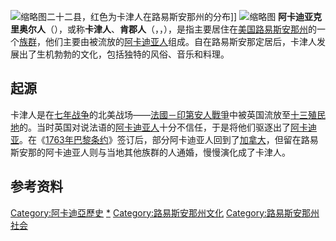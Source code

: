 {{NoteTA
|T=zh-tw:卡郡人;zh-cn:卡津人
|1=zh-tw:卡郡;zh-cn:卡津
}}
{{Infobox ethnic group
| group = 卡津人
| image = [[Image:Flag_of_Acadiana.svg|250px]]
| pop = 120万人 （2002年统计）<ref name="Minahan2002">{{cite book|author=James Minahan|title=Encyclopedia of the Stateless Nations: A-C|url=http://books.google.com/books?id=OLKKVXgEpkoC&pg=PA355|date=2002-01-01|publisher=Greenwood Publishing Group|isbn=978-0-313-32109-2|page=355|access-date=2014-11-09|archive-date=2014-01-07|archive-url=https://web.archive.org/web/20140107201135/http://books.google.com/books?id=OLKKVXgEpkoC&pg=PA355|dead-url=no}}</ref>
| regions = {{flagcountry|United States}}
| region1 = {{flagicon|Louisiana}} [[路易斯安那州|路易斯安那州]]
| pop1 = 432,549
| region2 = {{flagicon|Texas}} [[德克萨斯州|德克萨斯州]]
| pop2 = 56,000
| langs = [[卡津法语|卡津法语]]<br> [[卡津英语|卡津英语]]，[[美国英语|美国英语]]，[[标准法语|标准]][[法语|法语]]，[[阿卡迪亚法语|阿卡迪亚法语]]，[[路易斯安那克里奥尔语|路易斯安那克里奥尔语]]
| rels = 主要为[[罗马天主教|罗马天主教]]
| related = [[法兰西人|法兰西人]]，[[魁北克人|魁北克人]]，[[梅蒂人|梅蒂人]]，[[阿卡迪亚人|阿卡迪亚人]]，[[路易斯安那克里奥尔人|路易斯安那克里奥尔人]]
}}
[[File:Acadiana_Louisiana_region_map.svg|缩略图]]二十二县，红色为卡津人在路易斯安那州的分布]]
[[File:Census_Bureau_2000,_Cajuns_in_the_United_States.png|缩略图]]
'''阿卡迪亚克里奥尔人'''（{{lang-en|'''Acadian-Creoles'''}}），或称'''卡津人'''、'''肯郡人'''（{{lang-en|'''Cajuns'''}}，{{lang-fr|les Cadiens}}，{{lang|fr|les Acadiens}}），是指主要居住在[[美国|美国]][[路易斯安那州|路易斯安那州]]的一个[[族群|族群]]，他们主要由被流放的[[阿卡迪亚人|阿卡迪亚人]]组成。自在路易斯安那定居后，卡津人发展出了生机勃勃的文化，包括独特的风俗、音乐和料理。

==起源==
卡津人是在[[七年战争|七年战争]]的北美战场——[[法國－印第安人戰爭|法國－印第安人戰爭]]中被英国流放至[[十三殖民地|十三殖民地]]的。当时英国对说法语的[[阿卡迪亚人|阿卡迪亚人]]十分不信任，于是将他们驱逐出了[[阿卡迪亞_(加拿大)|阿卡迪亚]]。在《[[1763年巴黎条约|1763年巴黎条约]]》签订后，部分阿卡迪亚人回到了[[加拿大|加拿大]]，但留在路易斯安那的阿卡迪亚人则与当地其他族群的人通婚，慢慢演化成了卡津人。

==参考资料==

{{Reflist|2}}

{{歐洲裔美國人}}

{{Ethnic-group-stub}}
{{Louisiana-stub}}

[[Category:阿卡迪亞歷史|Category:阿卡迪亞歷史]]
[[Category:法國裔美國人|*]]
[[Category:路易斯安那州文化|Category:路易斯安那州文化]]
[[Category:路易斯安那州社会|Category:路易斯安那州社会]]